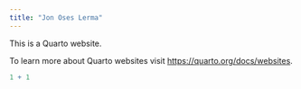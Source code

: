 ```yaml
---
title: "Jon Oses Lerma"
---
```


This is a Quarto website.

To learn more about Quarto websites visit <https://quarto.org/docs/websites>.

```r
1 + 1
```
